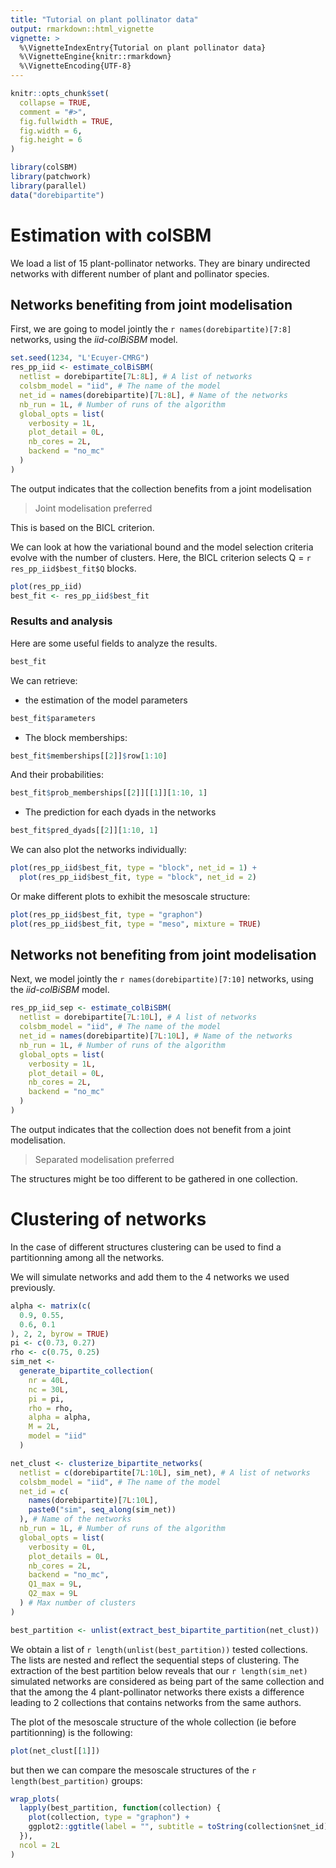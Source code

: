 ```yaml
---
title: "Tutorial on plant pollinator data"
output: rmarkdown::html_vignette
vignette: >
  %\VignetteIndexEntry{Tutorial on plant pollinator data}
  %\VignetteEngine{knitr::rmarkdown}
  %\VignetteEncoding{UTF-8}
---
```


```r
knitr::opts_chunk$set(
  collapse = TRUE,
  comment = "#>",
  fig.fullwidth = TRUE,
  fig.width = 6,
  fig.height = 6
)
```

```r
library(colSBM)
library(patchwork)
library(parallel)
data("dorebipartite")
```

# Estimation with colSBM

We load a list of 15 plant-pollinator networks. They are binary undirected networks with different
number of plant and pollinator species.

## Networks benefiting from joint modelisation

First, we are going to model jointly the `r names(dorebipartite)[7:8]` networks,
using the *iid-colBiSBM* model.


```r
set.seed(1234, "L'Ecuyer-CMRG")
res_pp_iid <- estimate_colBiSBM(
  netlist = dorebipartite[7L:8L], # A list of networks
  colsbm_model = "iid", # The name of the model
  net_id = names(dorebipartite)[7L:8L], # Name of the networks
  nb_run = 1L, # Number of runs of the algorithm
  global_opts = list(
    verbosity = 1L,
    plot_detail = 0L,
    nb_cores = 2L,
    backend = "no_mc"
  )
)
```

The output indicates that the collection benefits from a joint modelisation

> Joint modelisation preferred

This is based on the BICL criterion.

We can look at how the variational bound and the model selection criteria evolve
with the number of clusters.
Here, the BICL criterion selects Q = `r res_pp_iid$best_fit$Q` blocks.


```r
plot(res_pp_iid)
best_fit <- res_pp_iid$best_fit
```

### Results and analysis

Here are some useful fields to analyze the results.

```r
best_fit
```

We can retrieve:

* the estimation of the model parameters

```r
best_fit$parameters
```

* The block memberships:

```r
best_fit$memberships[[2]]$row[1:10]
```

And their probabilities:

```r
best_fit$prob_memberships[[2]][[1]][1:10, 1]
```

* The prediction for each dyads in the networks

```r
best_fit$pred_dyads[[2]][1:10, 1]
```

We can also plot the networks individually:

```r
plot(res_pp_iid$best_fit, type = "block", net_id = 1) +
  plot(res_pp_iid$best_fit, type = "block", net_id = 2)
```

Or make different plots to exhibit the mesoscale structure:

```r
plot(res_pp_iid$best_fit, type = "graphon")
plot(res_pp_iid$best_fit, type = "meso", mixture = TRUE)
```


## Networks not benefiting from joint modelisation

Next, we model jointly the `r names(dorebipartite)[7:10]` networks,
using the *iid-colBiSBM* model.

```r
res_pp_iid_sep <- estimate_colBiSBM(
  netlist = dorebipartite[7L:10L], # A list of networks
  colsbm_model = "iid", # The name of the model
  net_id = names(dorebipartite)[7L:10L], # Name of the networks
  nb_run = 1L, # Number of runs of the algorithm
  global_opts = list(
    verbosity = 1L,
    plot_detail = 0L,
    nb_cores = 2L,
    backend = "no_mc"
  )
)
```

The output indicates that the collection does not benefit from a joint 
modelisation. 

> Separated modelisation preferred

The structures might be too different to be gathered in one 
collection.


# Clustering of networks

In the case of different structures clustering can be used to find a 
partitionning among all the networks.

We will simulate networks and add them to the 4 networks we used previously.

```r
alpha <- matrix(c(
  0.9, 0.55,
  0.6, 0.1
), 2, 2, byrow = TRUE)
pi <- c(0.73, 0.27)
rho <- c(0.75, 0.25)
sim_net <-
  generate_bipartite_collection(
    nr = 40L,
    nc = 30L,
    pi = pi,
    rho = rho,
    alpha = alpha,
    M = 2L,
    model = "iid"
  )
```


```r
net_clust <- clusterize_bipartite_networks(
  netlist = c(dorebipartite[7L:10L], sim_net), # A list of networks
  colsbm_model = "iid", # The name of the model
  net_id = c(
    names(dorebipartite)[7L:10L],
    paste0("sim", seq_along(sim_net))
  ), # Name of the networks
  nb_run = 1L, # Number of runs of the algorithm
  global_opts = list(
    verbosity = 0L,
    plot_details = 0L,
    nb_cores = 2L,
    backend = "no_mc",
    Q1_max = 9L,
    Q2_max = 9L
  ) # Max number of clusters
)
```

```r
best_partition <- unlist(extract_best_bipartite_partition(net_clust))
```

We obtain a list of `r length(unlist(best_partition))` tested collections. The lists are nested and reflect the
sequential steps of clustering.
The extraction of the best partition below reveals that our `r length(sim_net)`
simulated networks are considered as being part of the same collection and that
the among the 4
plant-pollinator networks there exists a difference leading to 2 collections that
contains networks from the same authors.

The plot of the mesoscale structure of the whole collection (ie before 
partitionning) is the following:

```r
plot(net_clust[[1]])
```

but then we can compare the mesoscale structures of the 
`r length(best_partition)` groups:

```r
wrap_plots(
  lapply(best_partition, function(collection) {
    plot(collection, type = "graphon") +
    ggplot2::ggtitle(label = "", subtitle = toString(collection$net_id)) 
  }),
  ncol = 2L
)
```
